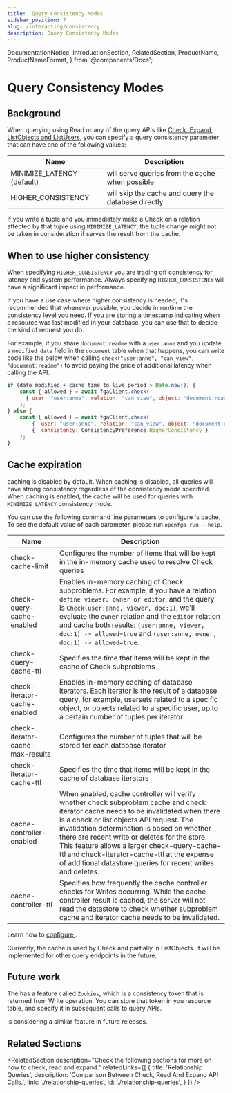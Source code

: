 ```yaml
---
title:  Query Consistency Modes
sidebar_position: 7
slug: /interacting/consistency
description: Query Consistency Modes
---
```


  DocumentationNotice,
  IntroductionSection,
  RelatedSection,
  ProductName,
  ProductNameFormat,
} from '@components/Docs';

# Query Consistency Modes

<DocumentationNotice />

## Background

When querying <ProductName format={ProductNameFormat.ShortForm}/> using Read or any of the query APIs like [Check, Expand, ListObjects and ListUsers](./relationship-queries.mdx), you can specify a query consistency parameter that can have one of the following values:

| Name                        | Description                                                                                                   |  
|-----------------------------|---------------------------------------------------------------------------------------------------------------|
| MINIMIZE_LATENCY (default)  | <ProductName format={ProductNameFormat.ShortForm}/> will serve queries from the cache when possible           | 
| HIGHER_CONSISTENCY          | <ProductName format={ProductNameFormat.ShortForm}/> will skip the cache and query the database directly   |

If you write a tuple and you immediately make a Check on a relation affected by that tuple using `MINIMIZE_LATENCY`, the tuple change might not be taken in consideration if <ProductName format={ProductNameFormat.ShortForm}/> serves the result from the cache.

## When to use higher consistency

When specifying `HIGHER_CONSISTENCY` you are trading off consistency for latency and system performance. Always specifying `HIGHER_CONSISTENCY` will have a significant impact in performance.

If you have a use case where higher consistency is needed, it's recommended that whenever possible, you decide in runtime the consistency level you need. If you are storing a timestamp indicating when a resource was last modified in your database, you can use that to decide the kind of request you do.

For example, if you share `document:readme` with a `user:anne` and you update a `modified_date` field in the `document` table when that happens, you can write code like the below when calling `check("user:anne", "can_view", "document:readme")` to avoid paying the price of additional latency when calling the API.

```javascript
if (date_modified + cache_time_to_live_period > Date.now()) {
    const { allowed } = await fgaClient.check(
      { user: "user:anne", relation: "can_view", object: "document:roadmap"}
    );
} else {
    const { allowed } = await fgaClient.check(
        {  user: "user:anne", relation: "can_view", object: "document:roadmap"},
        {  consistency: ConsistencyPreference.HigherConsistency }
    );
}
```

## Cache expiration

<ProductName format={ProductNameFormat.ShortForm}/> caching is disabled by default. When caching is disabled, all queries will have strong consistency regardless of the consistency mode specified. When caching is enabled, the cache will be used for queries with `MINIMIZE_LATENCY` consistency mode.

You can use the following command line parameters to configure <ProductName format={ProductNameFormat.ShortForm}/>'s cache. To see the default value of each parameter, please run `openfga run --help`.

| Name                             | Description                                                                                                                                                                                                                                                                                                                                                                                                                                    |
|----------------------------------|------------------------------------------------------------------------------------------------------------------------------------------------------------------------------------------------------------------------------------------------------------------------------------------------------------------------------------------------------------------------------------------------------------------------------------------------|
| check-cache-limit                | Configures the number of items that will be kept in the in-memory cache used to resolve Check queries                                                                                                                                                                                                                                                                                                                                          |
| check-query-cache-enabled        | Enables in-memory caching of Check subproblems. For example, if you have a relation `define viewer: owner or editor`, and the query is `Check(user:anne, viewer, doc:1)`, we'll evaluate the `owner` relation and the `editor` relation and cache both results: `(user:anne, viewer, doc:1) -> allowed=true` and `(user:anne, owner, doc:1) -> allowed=true`.                                                                                  |
| check-query-cache-ttl            | Specifies the time that items will be kept in the cache of Check subproblems                                                                                                                                                                                                                                                                                                                                                                   |
| check-iterator-cache-enabled     | Enables in-memory caching of database iterators. Each iterator is the result of a database query, for example, usersets related to a specific object, or objects related to a specific user, up to a certain number of tuples per iterator                                                                                                                                                                                                     |
| check-iterator-cache-max-results | Configures the number of tuples that will be stored for each database iterator                                                                                                                                                                                                                                                                                                                                                                 |
| check-iterator-cache-ttl         | Specifies the time that items will be kept in the cache of database iterators                                                                                                                                                                                                                                                                                                                                                                  |
| cache-controller-enabled         | When enabled, cache controller will verify whether check subproblem cache and check iterator cache needs to be invalidated when there is a check or list objects API request. The invalidation determination is based on whether there are recent write or deletes for the store. This feature allows a larger check-query-cache-ttl and check-iterator-cache-ttl at the expense of additional datastore queries for recent writes and deletes.|
| cache-controller-ttl             | Specifies how frequently the cache controller checks for Writes occurring. While the cache controller result is cached, the server will not read the datastore to check whether subproblem cache and iterator cache needs to be invalidated.                                                                                                                                                                                                   |

Learn how to [configure <ProductName format={ProductNameFormat.ShortForm}/>](../getting-started/setup-openfga/configure-openfga.mdx).

Currently, the cache is used by Check and partially in ListObjects. It will be implemented for other query endpoints in the future.

## Future work

The <IntroductionSection linkName="Zanzibar paper" section="what-is-zanzibar"/> has a feature called `Zookies`, which is a consistency token that is returned from Write operation. You can store that token in you resource table, and specify it in subsequent calls to query APIs. 

<ProductName format={ProductNameFormat.ShortForm}/> is considering a similar feature in future releases.

## Related Sections

<RelatedSection
  description="Check the following sections for more on how to check, read and expand."
  relatedLinks={[
    {
      title: 'Relationship Queries',
      description: 'Comparison Between Check, Read And Expand API Calls.',
      link: './relationship-queries',
      id: './relationship-queries',
    }
  ]}
/>
